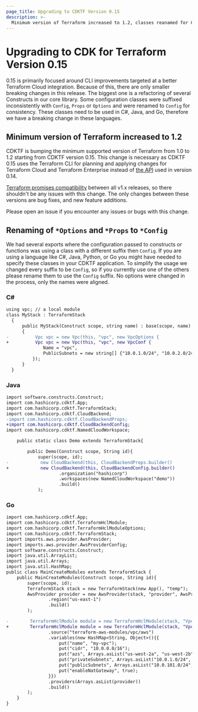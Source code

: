 ```yaml
---
page_title: Upgrading to CDKTF Version 0.15
description: >-
  Minimum version of Terraform increased to 1.2, classes reanamed for C#, Java, and Go
---
```


# Upgrading to CDK for Terraform Version 0.15

0.15 is primarily focused around CLI improvements targeted at a better Terraform Cloud integration.
Because of this, there are only smaller breaking changes in this release. The biggest one is a refactoring of several Constructs in our core library.
Some configuration classes were suffixed inconsistently with `Config`, `Props` or `Options` and were renamed to `Config` for consistency. These classes need to be used in C#, Java, and Go, therefore we have a breaking change in these languages.

## Minimum version of Terraform increased to 1.2

CDKTF is bumping the minimum supported version of Terraform from 1.0 to 1.2 starting from CDKTF version 0.15. This change is necessary as CDKTF 0.15 uses the Terraform CLI for planning and applying changes for Terraform Cloud and Terraform Enterprise instead of [the API](https://developer.hashicorp.com/terraform/cloud-docs/api-docs) used in version 0.14.

[Terraform promises compatibility](https://developer.hashicorp.com/terraform/language/v1-compatibility-promises) between all v1.x releases, so there shouldn't be any issues with this change. The only changes between these versions are bug fixes, and new feature additions.

Please open an issue if you encounter any issues or bugs with this change.

## Renaming of `*Options` and `*Props` to `*Config`

We had several exports where the configuration passed to constructs or functions was using a class with a different suffix then `Config`. If you are using a language like C#, Java, Python, or Go you might have needed to specify these classes in your CDKTF application. To simplify the usage we changed every suffix to be `Config`, so if you currently use one of the others please rename them to use the `Config` suffix. No options were changed in the process, only the names were aligned.

### C#

```diff
using vpc; // a local module
class MyStack : TerraformStack
  {
      public MyStack(Construct scope, string name) : base(scope, name)
      {
-          Vpc vpc = new Vpc(this, "vpc", new VpcOptions {
+          Vpc vpc = new Vpc(this, "vpc", new VpcConf {
              Name = "vpc",
              PublicSubnets = new string[] {"10.0.1.0/24", "10.0.2.0/24"}
          });
      }
  }

```

### Java

```diff
import software.constructs.Construct;
import com.hashicorp.cdktf.App;
import com.hashicorp.cdktf.TerraformStack;
import com.hashicorp.cdktf.CloudBackend;
-import com.hashicorp.cdktf.CloudBackendProps;
+import com.hashicorp.cdktf.CloudBackendConfig;
import com.hashicorp.cdktf.NamedCloudWorkspace;

    public static class Demo extends TerraformStack{

        public Demo(Construct scope, String id){
            super(scope, id);
-            new CloudBackend(this, CloudBackendProps.builder()
+            new CloudBackend(this, CloudBackendConfig.builder()
                    .organization("hashicorp")
                    .workspaces(new NamedCloudWorkspace("demo"))
                    .build()
            );
```

### Go

```diff
import com.hashicorp.cdktf.App;
import com.hashicorp.cdktf.TerraformHclModule;
import com.hashicorp.cdktf.TerraformHclModuleOptions;
import com.hashicorp.cdktf.TerraformStack;
import imports.aws.provider.AwsProvider;
import imports.aws.provider.AwsProviderConfig;
import software.constructs.Construct;
import java.util.ArrayList;
import java.util.Arrays;
import java.util.HashMap;
public class MainCreateModules extends TerraformStack {
    public MainCreateModules(Construct scope, String id){
        super(scope, id);
        TerraformStack stack = new TerraformStack(new App(), "temp");
        AwsProvider provider = new AwsProvider(stack, "provider", AwsProviderConfig.builder()
                .region("us-east-1")
                .build()
        );

-        TerraformHclModule module = new TerraformHclModule(stack, "Vpc", TerraformHclModuleOptions.builder()
+        TerraformHclModule module = new TerraformHclModule(stack, "Vpc", TerraformHclModuleConfig.builder()
                .source("terraform-aws-modules/vpc/aws")
                .variables(new HashMap<String, Object>(){{
                    put("name", "my-vpc");
                    put("cidr", "10.0.0.0/16");
                    put("azs", Arrays.asList("us-west-2a", "us-west-2b", "us-west-2c"));
                    put("privateSubnets", Arrays.asList("10.0.1.0/24", "10.0.2.0/24", "10.0.3.0/24"));
                    put("publicSubnets", Arrays.asList("10.0.101.0/24", "10.0.102.0/24", "10.0.103.0/24"));
                    put("enableNatGateway", true);
                }})
                .providers(Arrays.asList(provider))
                .build()
        );
    }
}
```
